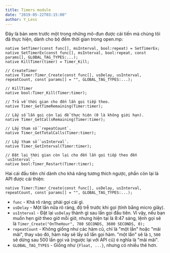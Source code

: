```yaml
---
title: Timers module
date: "2019-05-22T03:15:00"
author: Y_Less
---
```


Đây là bản xem trước một trong những mô-đun được cải tiến mà chúng tôi đã thực hiện, dành cho bộ đếm thời gian trong open.mp:

```pawn
native SetTimer(const func[], msInterval, bool:repeat) = SetTimerEx;
native SetTimerEx(const func[], msInterval, bool:repeat, const params[], GLOBAL_TAG_TYPES:...);
native KillTimer(timer) = Timer_Kill;

// CreateTimer
native Timer:Timer_Create(const func[], usDelay, usInterval, repeatCount, const params[] = "", GLOBAL_TAG_TYPES:...);

// KillTimer
native bool:Timer_Kill(Timer:timer);

// Trả về thời gian cho đến lần gọi tiếp theo.
native Timer_GetTimeRemaining(Timer:timer);

// Lấy số lần gọi còn lại để thực hiện (0 là không giới hạn).
native Timer_GetCallsRemaining(Timer:timer);

// Lấy tham số `repeatCount`.
native Timer_GetTotalCalls(Timer:timer);

// Lấy tham số `usInterval`.
native Timer_GetInterval(Timer:timer);

// Đặt lại thời gian còn lại cho đến lần gọi tiếp theo đến `usInterval`.
native bool:Timer_Restart(Timer:timer);
```

Hai cái đầu tiên chỉ dành cho khả năng tương thích ngược, phần còn lại là API được cải thiện:

```pawn
native Timer:Timer_Create(const func[], usDelay, usInterval, repeatCount, const params[] = "", GLOBAL_TAG_TYPES:...);
```

- `func` - Khá rõ ràng; phải gọi cái gì.
- `usDelay` - Một lần nữa rõ ràng, độ trễ trước khi gọi (tính bằng micro giây).
- `usInterval` - Đặt lại `usDelay` thành gì sau lần gọi đầu tiên. Vì vậy, nếu bạn muốn hẹn giờ theo giờ mỗi giờ, nhưng hiện tại là 8:47 sáng, lệnh gọi sẽ là `Timer_Create("OnTheHour", 780 SECONDS, 3600 SECONDS, 0);`
- `repeatCount` - Không giống như các hàm cũ, chỉ là "một lần" hoặc "mãi mãi", thay vào đó, hàm này sẽ lấy số lần gọi hàm. "một lần" sẽ là `1`, `500` sẽ dừng sau 500 lần gọi và (ngược lại với API cũ) `0` nghĩa là "mãi mãi".
- `GLOBAL_TAG_TYPES` - Giống như `{Float, ...}`, nhưng có nhiều thẻ hơn.